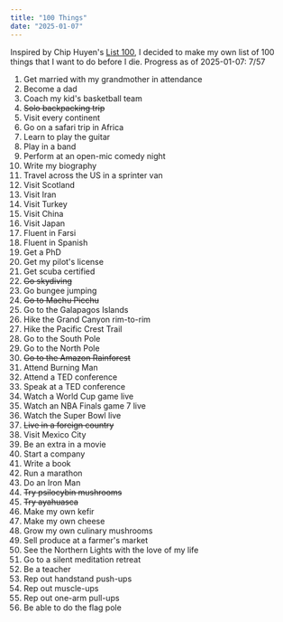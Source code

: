 ```yaml
---
title: "100 Things"
date: "2025-01-07"
---
```


Inspired by Chip Huyen's [List 100](https://huyenchip.com/list-100/), I decided to make my own list of 100 things that I want to do before I die.
Progress as of 2025-01-07: 7/57

1. Get married with my grandmother in attendance
2. Become a dad
3. Coach my kid's basketball team
4. ~~Solo backpacking trip~~
5. Visit every continent
6. Go on a safari trip in Africa
7. Learn to play the guitar
8. Play in a band
9. Perform at an open-mic comedy night
10. Write my biography
11. Travel across the US in a sprinter van
12. Visit Scotland
13. Visit Iran
14. Visit Turkey
15. Visit China
16. Visit Japan
17. Fluent in Farsi
18. Fluent in Spanish
19. Get a PhD
20. Get my pilot's license
21. Get scuba certified
22. ~~Go skydiving~~
23. Go bungee jumping
24. ~~Go to Machu Picchu~~
25. Go to the Galapagos Islands
26. Hike the Grand Canyon rim-to-rim
27. Hike the Pacific Crest Trail
28. Go to the South Pole
29. Go to the North Pole
30. ~~Go to the Amazon Rainforest~~
31. Attend Burning Man
32. Attend a TED conference
33. Speak at a TED conference
34. Watch a World Cup game live
35. Watch an NBA Finals game 7 live
36. Watch the Super Bowl live
37. ~~Live in a foreign country~~
38. Visit Mexico City
39. Be an extra in a movie
40. Start a company
41. Write a book
42. Run a marathon
43. Do an Iron Man
44. ~~Try psilocybin mushrooms~~
45. ~~Try ayahuasca~~
46. Make my own kefir
47. Make my own cheese
48. Grow my own culinary mushrooms
49. Sell produce at a farmer's market
50. See the Northern Lights with the love of my life
51. Go to a silent meditation retreat
52. Be a teacher
53. Rep out handstand push-ups
54. Rep out muscle-ups
55. Rep out one-arm pull-ups
56. Be able to do the flag pole

